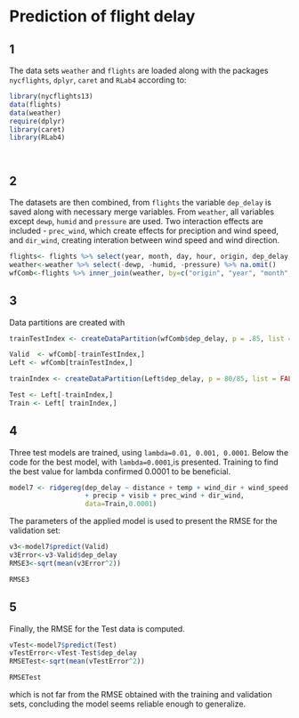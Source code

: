 Prediction of flight delay
========================================================

## 1

The data sets `weather` and `flights` are loaded along with the packages `nycflights`, `dplyr`, `caret` and `RLab4` according to:
```r
library(nycflights13)
data(flights)
data(weather)
require(dplyr)
library(caret)
library(RLab4)




```


## 2
The datasets are then combined, from `flights` the variable `dep_delay` is saved along with necessary merge variables. From `weather`, all variables except `dewp`, `humid` and `pressure` are used. Two interaction effects are 
included - `prec_wind`, which create effects for preciption and wind speed, and `dir_wind`, creating interation between wind speed and wind direction.

```r
flights<- flights %>% select(year, month, day, hour, origin, dep_delay, arr_delay, distance) %>% na.omit()
weather<-weather %>% select(-dewp, -humid, -pressure) %>% na.omit()
wfComb<-flights %>% inner_join(weather, by=c("origin", "year", "month", "day", "hour")) %>% mutate("prec_wind"=precip*wind_speed, "dir_wind"=wind_dir*wind_speed) 

```


## 3
Data partitions are created with
```r
trainTestIndex <- createDataPartition(wfComb$dep_delay, p = .85, list = FALSE,times = 1)

Valid  <- wfComb[-trainTestIndex,]
Left <- wfComb[trainTestIndex,]

trainIndex <- createDataPartition(Left$dep_delay, p = 80/85, list = FALSE,times = 1)

Test <- Left[-trainIndex,]
Train <- Left[ trainIndex,] 
```

## 4
Three test models are trained, using `lambda=0.01, 0.001, 0.0001`. Below the code for the best model, with `lambda=0.0001`,is presented. Training to find the best value for lambda confirmed 0.0001 to be beneficial.

```r

model7 <- ridgereg(dep_delay ~ distance + temp + wind_dir + wind_speed
                   + precip + visib + prec_wind + dir_wind,
                   data=Train,0.0001)

```


The parameters of the applied model is used to present the RMSE for the validation set:
```r

v3<-model7$predict(Valid)
v3Error<-v3-Valid$dep_delay
RMSE3<-sqrt(mean(v3Error^2))

RMSE3

```

## 5
Finally, the RMSE for the Test data is computed.
```r
vTest<-model7$predict(Test)
vTestError<-vTest-Test$dep_delay
RMSETest<-sqrt(mean(vTestError^2))

RMSETest

```
which is not far from the RMSE obtained with the training and validation sets, concluding the model seems reliable enough to generalize.

